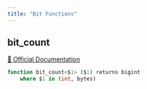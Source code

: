 ```yaml
---
title: "Bit Functions"
---
```


## bit_count
[🔗 Official Documentation](#https://cloud.google.com/bigquery/docs/reference/standard-sql/bit_functions#bit_count)

```sql
function bit_count<$1> ($1) returns bigint
	where $1 in (int, bytes)
```



